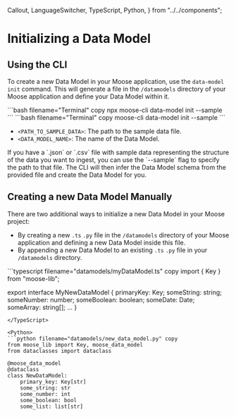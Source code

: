   Callout,
  LanguageSwitcher,
  TypeScript,
  Python,
} from "../../components";

# Initializing a Data Model

<LanguageSwitcher />

## Using the CLI

To create a new Data Model in your Moose application, use the `data-model init` command. This will generate a file in the `/datamodels` directory of your Moose application and define your Data Model within it.


<TypeScript>
```bash filename="Terminal" copy 
npx moose-cli data-model init --sample <PATH_TO_SAMPLE_DATA> <DATA_MODEL_NAME>
```
</TypeScript>

<Python>
```bash filename="Terminal" copy 
moose-cli data-model init --sample <PATH_TO_SAMPLE_DATA> <DATA_MODEL_NAME>
```
</Python>

- `<PATH_TO_SAMPLE_DATA>`: The path to the sample data file.
- `<DATA_MODEL_NAME>`: The name of the Data Model.

<Callout type="info" title="Automatically Infer Data Model">
If you have a `.json` or `.csv` file with sample data representing the structure of the data you want to ingest, you can use the `--sample` flag to specify the path to that file. The CLI will then infer the Data Model schema from the provided file and create the Data Model for you.
</Callout>

## Creating a new Data Model Manually

There are two additional ways to initialize a new Data Model in your Moose project:

- By creating a new <TypeScript NodeType="span">`.ts`</TypeScript> <Python NodeType="span">`.py`</Python> file in the `/datamodels` directory of your Moose application and defining a new Data Model inside this file.
- By appending a new Data Model to an existing <TypeScript NodeType="span">`.ts`</TypeScript> <Python NodeType="span">`.py`</Python> file in your `/datamodels` directory.

<TypeScript>
```typescript filename="datamodels/myDataModel.ts" copy
import { Key } from "moose-lib";

export interface MyNewDataModel {
  primaryKey: Key<string>;
  someString: string;
  someNumber: number;
  someBoolean: boolean;
  someDate: Date;
  someArray: string[];
  ...
}
```
</TypeScript>

<Python>
```python filename="datamodels/new_data_model.py" copy
from moose_lib import Key, moose_data_model
from dataclasses import dataclass

@moose_data_model
@dataclass
class NewDataModel:
    primary_key: Key[str]
    some_string: str
    some_number: int
    some_boolean: bool
    some_list: list[str]
```
</Python>